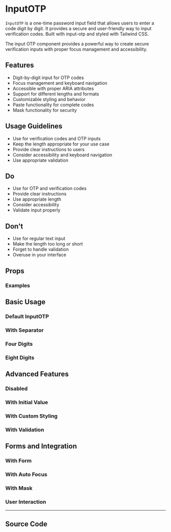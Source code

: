 
<Meta of={InputOTPStories} />

# InputOTP

`InputOTP` is a one-time password input field that allows users to enter a code digit by digit. It provides a secure and user-friendly way to input verification codes. Built with input-otp and styled with Tailwind CSS.

The input OTP component provides a powerful way to create secure verification inputs with proper focus management and accessibility.

## Features

- Digit-by-digit input for OTP codes
- Focus management and keyboard navigation
- Accessible with proper ARIA attributes
- Support for different lengths and formats
- Customizable styling and behavior
- Paste functionality for complete codes
- Mask functionality for security

## Usage Guidelines

- Use for verification codes and OTP inputs
- Keep the length appropriate for your use case
- Provide clear instructions to users
- Consider accessibility and keyboard navigation
- Use appropriate validation

## Do

- Use for OTP and verification codes
- Provide clear instructions
- Use appropriate length
- Consider accessibility
- Validate input properly

## Don't

- Use for regular text input
- Make the length too long or short
- Forget to handle validation
- Overuse in your interface

## Props

<Controls of={InputOTPStories.Default} />

### Examples

## Basic Usage

### Default InputOTP

<Canvas of={InputOTPStories.Default} />

### With Separator

<Canvas of={InputOTPStories.WithSeparator} />

### Four Digits

<Canvas of={InputOTPStories.FourDigits} />

### Eight Digits

<Canvas of={InputOTPStories.EightDigits} />

## Advanced Features

### Disabled

<Canvas of={InputOTPStories.Disabled} />

### With Initial Value

<Canvas of={InputOTPStories.WithInitialValue} />

### With Custom Styling

<Canvas of={InputOTPStories.WithCustomStyling} />

### With Validation

<Canvas of={InputOTPStories.WithValidation} />

## Forms and Integration

### With Form

<Canvas of={InputOTPStories.WithForm} />

### With Auto Focus

<Canvas of={InputOTPStories.WithAutoFocus} />

### With Mask

<Canvas of={InputOTPStories.WithMask} />

### User Interaction

<Canvas of={InputOTPStories.UserInteraction} />

---

## Source Code

<Source of={InputOTPStories.Default} language='tsx' />
